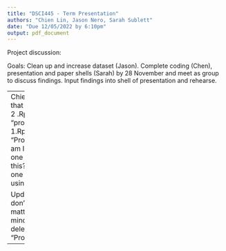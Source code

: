 ```yaml
---
title: "DSCI445 - Term Presentation"
authors: "Chien Lin, Jason Nero, Sarah Sublett"
date: "Due 12/05/2022 by 6:10pm"
output: pdf_document
---
```

Project discussion: 

Goals:
Clean up and increase dataset (Jason). 
Complete coding (Chen), presentation and paper shells (Sarah) by 28 November and meet as group to discuss findings.
Input findings into shell of presentation and rehearse.

-----
Chien: I see that there are 2 .Rproj's: "project-1.Rproj" and "Project.Rproj", am I the only one seeing this?
Which one are we using?

Update: Wait I don't think it matters never mind.
Update: I deleted the "Project.Rproj".
-----
